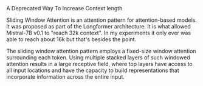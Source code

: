 <Title>Sliding Window Attention</Title>
<Tagline>A Deprecated Way To Increase Context length</Tagline>

Sliding Window Attention is an attention pattern for attention-based models. It was proposed as part of the Longformer architecture. It is what allowed Mistral-7B v0.1 to "reach 32k context". In my experiments it only ever was able to reach about 16k but that's besides the point.

The sliding window attention pattern employs a fixed-size window attention surrounding each token. Using multiple stacked layers of such windowed attention results in a large receptive field, where top layers have access to all input locations and have the capacity to build representations that incorporate information across the entire input. 